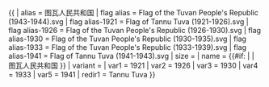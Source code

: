 {{ {{{1<noinclude>|country showdata</noinclude>}}}
| alias = 图瓦人民共和国
| flag alias = Flag of the Tuvan People's Republic (1943-1944).svg
| flag alias-1921 = Flag of Tannu Tuva (1921-1926).svg
| flag alias-1926 = Flag of the Tuvan People's Republic (1926-1930).svg
| flag alias-1930 = Flag of the Tuvan People's Republic (1930-1935).svg
| flag alias-1933 = Flag of the Tuvan People's Republic (1933-1939).svg
| flag alias-1941 = Flag of Tannu Tuva (1941-1943).svg
| size = {{{size|}}}
| name = {{#if: {{{name|}}} | {{{name|}}} | 图瓦人民共和国 }}
| variant = {{{variant|}}}
<noinclude>
| var1 = 1921
| var2 = 1926
| var3 = 1930
| var4 = 1933
| var5 = 1941
| redir1 = Tannu Tuva
</noinclude>
}}<noinclude>
<!--Interwikis-->
</noinclude>